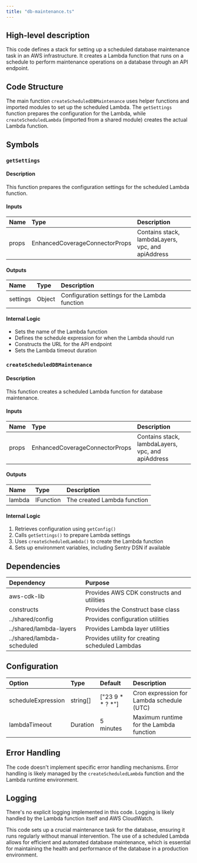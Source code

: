 ```yaml
---
title: "db-maintenance.ts"
---
```


## High-level description
This code defines a stack for setting up a scheduled database maintenance task in an AWS infrastructure. It creates a Lambda function that runs on a schedule to perform maintenance operations on a database through an API endpoint.

## Code Structure
The main function `createScheduledDBMaintenance` uses helper functions and imported modules to set up the scheduled Lambda. The `getSettings` function prepares the configuration for the Lambda, while `createScheduledLambda` (imported from a shared module) creates the actual Lambda function.

## Symbols

### `getSettings`
#### Description
This function prepares the configuration settings for the scheduled Lambda function.

#### Inputs
| Name | Type | Description |
|:-----|:-----|:------------|
| props | EnhancedCoverageConnectorProps | Contains stack, lambdaLayers, vpc, and apiAddress |

#### Outputs
| Name | Type | Description |
|:-----|:-----|:------------|
| settings | Object | Configuration settings for the Lambda function |

#### Internal Logic
- Sets the name of the Lambda function
- Defines the schedule expression for when the Lambda should run
- Constructs the URL for the API endpoint
- Sets the Lambda timeout duration

### `createScheduledDBMaintenance`
#### Description
This function creates a scheduled Lambda function for database maintenance.

#### Inputs
| Name | Type | Description |
|:-----|:-----|:------------|
| props | EnhancedCoverageConnectorProps | Contains stack, lambdaLayers, vpc, and apiAddress |

#### Outputs
| Name | Type | Description |
|:-----|:-----|:------------|
| lambda | IFunction | The created Lambda function |

#### Internal Logic
1. Retrieves configuration using `getConfig()`
2. Calls `getSettings()` to prepare Lambda settings
3. Uses `createScheduledLambda()` to create the Lambda function
4. Sets up environment variables, including Sentry DSN if available

## Dependencies
| Dependency | Purpose |
|:-----------|:--------|
| aws-cdk-lib | Provides AWS CDK constructs and utilities |
| constructs | Provides the Construct base class |
| ../shared/config | Provides configuration utilities |
| ../shared/lambda-layers | Provides Lambda layer utilities |
| ../shared/lambda-scheduled | Provides utility for creating scheduled Lambdas |

## Configuration
| Option | Type | Default | Description |
|:-------|:-----|:--------|:------------|
| scheduleExpression | string[] | ["23 9 * * ? *"] | Cron expression for Lambda schedule (UTC) |
| lambdaTimeout | Duration | 5 minutes | Maximum runtime for the Lambda function |

## Error Handling
The code doesn't implement specific error handling mechanisms. Error handling is likely managed by the `createScheduledLambda` function and the Lambda runtime environment.

## Logging
There's no explicit logging implemented in this code. Logging is likely handled by the Lambda function itself and AWS CloudWatch.

This code sets up a crucial maintenance task for the database, ensuring it runs regularly without manual intervention. The use of a scheduled Lambda allows for efficient and automated database maintenance, which is essential for maintaining the health and performance of the database in a production environment.